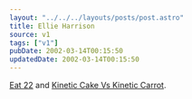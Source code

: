 ```yaml
---
layout: "../../../layouts/posts/post.astro"
title: Ellie Harrison
source: v1
tags: ["v1"]
pubDate: 2002-03-14T00:15:50
updatedDate: 2002-03-14T00:15:50
---
```


[Eat 22][1] and [Kinetic Cake Vs Kinetic Carrot][2].

[1]: http://www.ellieharrison.com/eat22.htm "All food must be photographed before it is eaten"
[2]: http://www.ellieharrison.com/kinetic%20cake2.htm "Who will win in Kinetic Cake vs Kinetic Carrot? Place your bets... now!"

